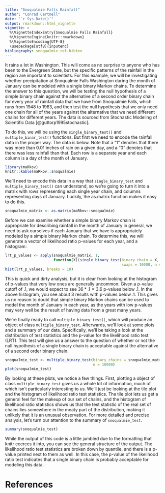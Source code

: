 ```yaml
---
title: "Snoqualmie Falls Rainfall"
author: "Conrad Cartmell"
date: "`r Sys.Date()`"
output: rmarkdown::html_vignette
vignette: >
  %\VignetteIndexEntry{Snoqualmie Falls Rainfall}
  %\VignetteEngine{knitr::rmarkdown}
  %\VignetteEncoding{UTF-8}
  \usepackage[utf8]{inputenc}
bibliography: snoqualmie_ref.bibtex
---
```


It rains a lot in Washington. This will come as no surprise to anyone who has been to the Evergreen State, but the specific patterns of the rainfall in the region are important to scientists. For this example, we will be investigating whether precipitation at Snoqualmie Falls Washington during the month of January can be modeled with a single binary Markov chains. To determine the answer to this question, we will be testing the null hypothesis of a simple binary chain against the alternative of a second order binary chain for every year of rainfall data that we have from Snoqualmie Falls, which runs from 1948 to 1983, and then test the null hypothesis that we only need one chain for all of the years against the alternative that we need different chains for different years. The data is sourced from Stochastic Modeling of Scientific Data [@guttorp1995stochastic].

To do this, we will be using the `single_binary_test()` and `multiple_binar_test()` functions. But first we need to encode the rainfall data in the proper way. The data is below. Note that a "1" denotes that there was more than 0.01 inches of rain on a given day, and a "0" denotes that there was less rainfall than that. Each row is a separate year and each column is a day of the month of January.

```r
library(maRkov)
knitr::kable(maRkov::snoqualmie)
```

We'll need to encode this data in a way that `single_binary_test` and `multiple_binary_test()` can understand, so we're going to turn it into a matrix with rows representing each single year chain, and columns representing days of January. Luckily, the as.matrix function makes it easy to do this.

```r
snoqualmie_matrix <- as.matrix(maRkov::snoqualmie)
```

Before we can examine whether a simple binary Markov chain is appropriate for describing rainfall in the month of January in general, we need to ask ourselves if each January that we have is appropriately modeled by a simple binary Markov chain. To determine this, we will generate a vector of likelihood ratio p-values for each year, and a histogram:

```r
lrt_p_values <- apply(snoqualmie_matrix, 1,
                      function(X)(single_binary_test(binary_chain = X,
                                                     swaps = 10000, n = 10000))$p_value_lrt)
hist(lrt_p_values, breaks = 10)
```

This is quick and dirty analysis, but it is clear from looking at the histogram of p-values that very low ones are generally uncommon. Given a p-value cutoff of .1, we would expect to see $36*.1=3.6$ p-values below .1. In the above histogram, you see about 3 results with p-values below .1. This gives us no reason to doubt that simple binary Markov chains can be used to model the month of January in each year, as the years with low p-values may very well be the result of having data from a great many years.

We're finally ready to call `multiple_binary_test()`, which will produce an object of class `multiple_binary_test`. Afterwards, we'll look at some plots and a summary of our data. Specifically, we'll be taking a look at the distribution of test statistics and the p-value for the likelihood ratio test (LRT). This test will give us a answer to the question of whether or not the null hypothesis of a single binary chain is acceptable against the alternative of a second order binary chain.

```r
snoqualmie_test <- multiple_binary_test(binary_chains = snoqualmie_matrix, swaps = 10000,
                                        n = 10000)
plot(snoqualmie_test)
```
By looking at these plots, we notice a few things. First, plotting a object of class `multiple_binary_test` gives us a whole lot of information, much of which isn't particularly interesting to us. We'll just be looking at the tile plot and the histogram of likelihood ratio test statistics. The tile plot lets us get a general feel for the makeup of our set of chains, and the histogram of likelihood ratio statistics shows us that the test statistic of the real set of chains lies somewhere in the meaty part of the distribution, making it unlikely that it is an unusual observation. For more detailed and precise analysis, let's turn our attention to the summary of `snoqualmie_test`.
```r
summary(snoqualmie_test)
```
While the output of this code is a little jumbled due to the formatting that knitr coerces it into, you can see the general structure of the output. The likelihood ratio test statistics are broken down by quantile, and there is a p-value printed next to them as well. In this case, the p-value of the likelihood ratio test indicates that a single binary chain is probably acceptable for modeling this data.

# References
